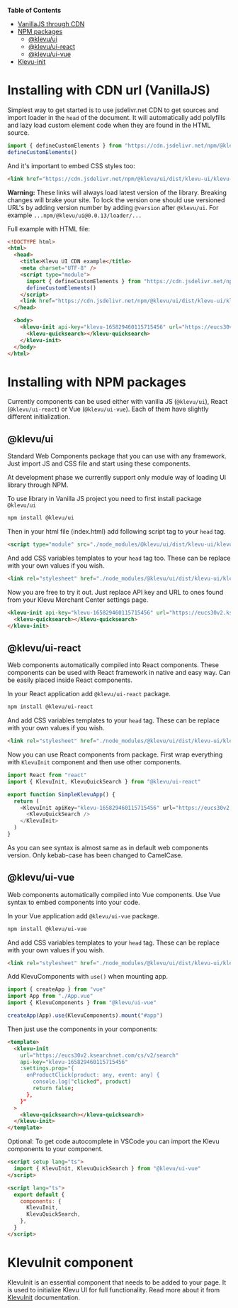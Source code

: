 
<Meta title="Guides/Installation" />

**Table of Contents**

- [VanillaJS through CDN](#installing-with-cdn-url-vanillajs)
- [NPM packages](#installing-with-npm-packages)
  - [@klevu/ui](#klevuui)
  - [@klevu/ui-react](#klevuui-react)
  - [@klevu/ui-vue](#klevuui-vue)
- [Klevu-init](#klevuinit-component)

# Installing with CDN url (VanillaJS)

Simplest way to get started is to use jsdelivr.net CDN to get sources and import loader in the `head`
of the document. It will automatically add polyfills and lazy load custom element code when they
are found in the HTML source.

```ts
import { defineCustomElements } from "https://cdn.jsdelivr.net/npm/@klevu/ui/loader/index.js"
defineCustomElements()
```

And it's important to embed CSS styles too:

```html
<link href="https://cdn.jsdelivr.net/npm/@klevu/ui/dist/klevu-ui/klevu-ui.min.css" rel="stylesheet" />
```

**Warning:** These links will always load latest version of the library. Breaking changes will brake your site.
To lock the version one should use versioned URL's by adding version number by adding
`@version` after `@klevu/ui`. For example `...npm/@klevu/ui@0.0.13/loader/...`

Full example with HTML file:

```html
<!DOCTYPE html>
<html>
  <head>
    <title>Klevu UI CDN example</title>
    <meta charset="UTF-8" />
    <script type="module">
      import { defineCustomElements } from "https://cdn.jsdelivr.net/npm/@klevu/ui/loader/index.js"
      defineCustomElements()
    </script>
    <link href="https://cdn.jsdelivr.net/npm/@klevu/ui/dist/klevu-ui/klevu-ui.min.css" rel="stylesheet" />
  </head>

  <body>
    <klevu-init api-key="klevu-165829460115715456" url="https://eucs30v2.ksearchnet.com/cs/v2/search">
      <klevu-quicksearch></klevu-quicksearch>
    </klevu-init>
  </body>
</html>
```

# Installing with NPM packages

Currently components can be used either with vanilla JS (`@klevu/ui`), React (`@klevu/ui-react`) or Vue (`@klevu/ui-vue`).
Each of them have slightly different initialization.

## @klevu/ui

Standard Web Components package that you can use with any framework. Just import JS and CSS file and start using these components.

At development phase we currently support only module way of loading UI library through NPM.

To use library in Vanilla JS project you need to first install package `@klevu/ui`

```bash
npm install @klevu/ui
```

Then in your html file (index.html) add following script tag to your `head` tag.

```html
<script type="module" src="./node_modules/@klevu/ui/dist/klevu-ui/klevu-ui.esm.js"></script>
```

And add CSS variables templates to your `head` tag too. These can be replace with your own values if you wish.

```html
<link rel="stylesheet" href="./node_modules/@klevu/ui/dist/klevu-ui/klevu-ui.css" />
```

Now you are free to try it out. Just replace API key and URL to ones found from your Klevu Merchant Center settings page.

```html
<klevu-init api-key="klevu-165829460115715456" url="https://eucs30v2.ksearchnet.com/cs/v2/search">
  <klevu-quicksearch></klevu-quicksearch>
</klevu-init>
```

## @klevu/ui-react

Web components automatically compiled into React components. These components can be used with React framework in native and easy
way. Can be easily placed inside React components.

In your React application add `@klevu/ui-react` package.

```bash
npm install @klevu/ui-react
```

And add CSS variables templates to your `head` tag. These can be replace with your own values if you wish.

```html
<link rel="stylesheet" href="./node_modules/@klevu/ui/dist/klevu-ui/klevu-ui.css" />
```

Now you can use React components from package. First wrap everything with `KlevuInit` component and then use other components.

```ts
import React from "react"
import { KlevuInit, KlevuQuickSearch } from "@klevu/ui-react"

export function SimpleKlevuApp() {
  return (
    <KlevuInit apiKey="klevu-165829460115715456" url="https://eucs30v2.ksearchnet.com/cs/v2/search">
      <KlevuQuickSearch />
    </KlevuInit>
  )
}
```

As you can see syntax is almost same as in default web components version. Only kebab-case has been changed to CamelCase.

## @klevu/ui-vue

Web components automatically compiled into Vue components. Use Vue syntax to embed components into your code.

In your Vue application add `@klevu/ui-vue` package.

```bash
npm install @klevu/ui-vue
```

And add CSS variables templates to your `head` tag. These can be replace with your own values if you wish.

```html
<link rel="stylesheet" href="./node_modules/@klevu/ui/dist/klevu-ui/klevu-ui.css" />
```

Add KlevuComponents with `use()` when mounting app.

```ts
import { createApp } from "vue"
import App from "./App.vue"
import { KlevuComponents } from "@klevu/ui-vue"

createApp(App).use(KlevuComponents).mount("#app")
```

Then just use the components in your components:

```html
<template>
  <klevu-init
    url="https://eucs30v2.ksearchnet.com/cs/v2/search"
    api-key="klevu-165829460115715456"
    :settings.prop="{
      onProductClick(product: any, event: any) {
        console.log("clicked", product)
        return false;
      },
    }"
  >
    <klevu-quicksearch></klevu-quicksearch>
  </klevu-init>
</template>
```

Optional: To get code autocomplete in VSCode you can import the Klevu components to your component.

```html
<script setup lang="ts">
  import { KlevuInit, KlevuQuickSearch } from "@klevu/ui-vue"
</script>

<script lang="ts">
  export default {
    components: {
      KlevuInit,
      KlevuQuickSearch,
    },
  }
</script>
```

# KlevuInit component

KlevuInit is an essential component that needs to be added to your page. It is used to initialize Klevu UI for
full functionality. Read more about it from [KlevuInit](?path=/docs/non-components-init--init) documentation.
